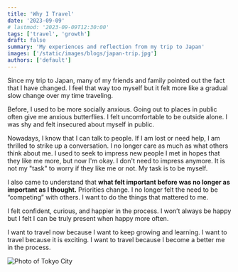 ```yaml
---
title: 'Why I Travel'
date: '2023-09-09'
# lastmod: '2023-09-09T12:30:00'
tags: ['travel', 'growth']
draft: false
summary: 'My experiences and reflection from my trip to Japan'
images: ['/static/images/blogs/japan-trip.jpg']
authors: ['default']
---
```


Since my trip to Japan, many of my friends and family pointed out the fact that I have changed. I feel that way too myself but it felt more like a gradual slow change over my time traveling.

Before, I used to be more socially anxious. Going out to places in public often give me anxious butterflies. I felt uncomfortable to be outside alone. I was shy and felt insecured about myself in public.

Nowadays, I know that I can talk to people. If I am lost or need help, I am thrilled to strike up a conversation. I no longer care as much as what others think about me. I used to seek to impress new people I met in hopes that they like me more, but now I'm okay. I don't need to impress anymore. It is not my "task" to worry if they like me or not. My task is to be myself.

I also came to understand that **what felt important before was no longer as important as I thought.** Priorities change. I no longer felt the need to be “competing” with others. I want to do the things that mattered to me.

I felt confident, curious, and happier in the process. I won’t always be happy but I felt I can be truly present when happy more often.

I want to travel now because I want to keep growing and learning. I want to travel because it is exciting. I want to travel because I become a better me in the process.

<Image
  alt="Photo of Tokyo City"
  src="/static/images/blogs/japan-trip.jpg"
  width={256}
  height={128}
/>
